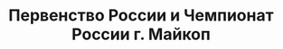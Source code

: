 ---
title: Первенство России и Чемпионат России г. Майкоп
period: '14.04.2024'
cover:
  src: '/images/projects/RussianChampionshipAndRussianChampionshipMaykop/logo.jpg'
  alt: 'Подготовка'
role: 'Первенство России'
space: 'Чемпионат России'
tags: ['Лидер', 'Велоспорт', 'ВелоЛидер', 'Спорт', 'Победа будет за нами']
stack: ['Ответственность', 'Сила воли', 'Лидерство', 'Тактика', 'Смелость']
externals:
  Website: 'https://vk.com/teamvelolider'
background: '14 апреля в г. Майкоп прошли Первенство России среди девушек 15-16 лет, юниорок 17-18 лет и Чемпионат России среди женщин. У женщин бронзовым призером стала Гульназ Хатунцева, Валерия Боронина была в шаге от пьедестала. В категории девушки Хатунцева Александра стала 26. Желаем девушкам дальнейших успехов и золотых медалей!'
carousel:
  - src: '/images/projects/RussianChampionshipAndRussianChampionshipMaykop/1.jpg'
    alt: 'Спортсмены ВелоЛидер'
  - src: '/images/projects/RussianChampionshipAndRussianChampionshipMaykop/2.jpg'
    alt: 'Спортсмены ВелоЛидер'
  - src: '/images/projects/RussianChampionshipAndRussianChampionshipMaykop/3.jpg'
    alt: 'Спортсмены ВелоЛидер'
---